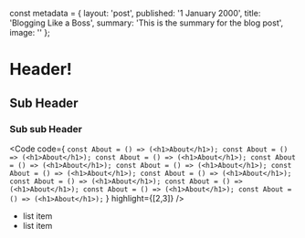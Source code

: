 const metadata = {
  layout: 'post',
  published: '1 January 2000',
  title: 'Blogging Like a Boss',
  summary: 'This is the summary for the blog post',
  image: ''
};

# Header!

## Sub Header

### Sub sub Header

<Code code={
`const About = () => (<h1>About</h1>);
const About = () => (<h1>About</h1>);
const About = () => (<h1>About</h1>);
const About = () => (<h1>About</h1>);
const About = () => (<h1>About</h1>);
const About = () => (<h1>About</h1>);
const About = () => (<h1>About</h1>);
const About = () => (<h1>About</h1>);
const About = () => (<h1>About</h1>);
const About = () => (<h1>About</h1>);
const About = () => (<h1>About</h1>);`
} highlight={[2,3]} />

- list item
- list item
